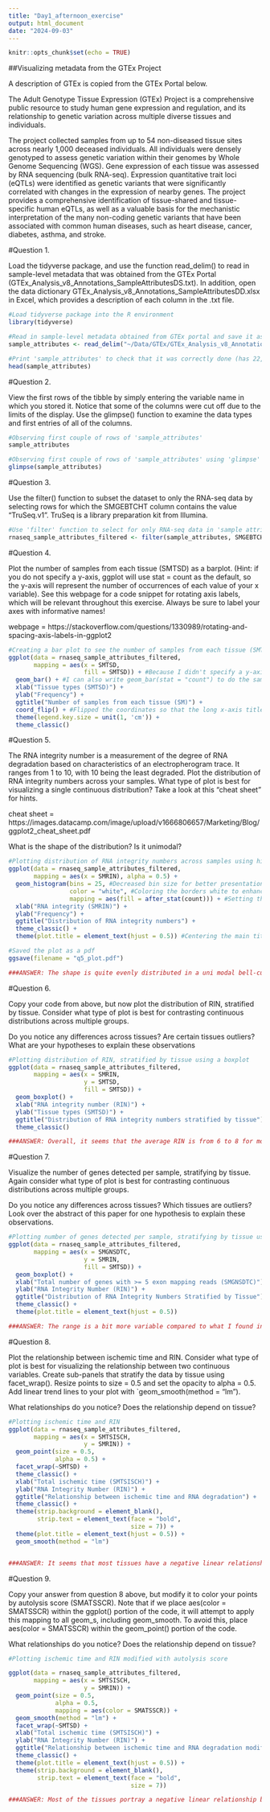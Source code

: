 ```yaml
---
title: "Day1_afternoon_exercise"
output: html_document
date: "2024-09-03"
---
```


```r
knitr::opts_chunk$set(echo = TRUE)
```


##Visualizing metadata from the GTEx Project

A description of GTEx is copied from the GTEx Portal below.

The Adult Genotype Tissue Expression (GTEx) Project is a comprehensive public resource to study human gene expression and regulation, and its relationship to genetic variation across multiple diverse tissues and individuals.

The project collected samples from up to 54 non-diseased tissue sites across nearly 1,000 deceased individuals. All individuals were densely genotyped to assess genetic variation within their genomes by Whole Genome Sequencing (WGS). Gene expression of each tissue was assessed by RNA sequencing (bulk RNA-seq). Expression quantitative trait loci (eQTLs) were identified as genetic variants that were significantly correlated with changes in the expression of nearby genes. The project provides a comprehensive identification of tissue-shared and tissue-specific human eQTLs, as well as a valuable basis for the mechanistic interpretation of the many non-coding genetic variants that have been associated with common human diseases, such as heart disease, cancer, diabetes, asthma, and stroke.


#Question 1. 

Load the tidyverse package, and use the function read_delim() to read in sample-level metadata that was obtained from the GTEx Portal (GTEx_Analysis_v8_Annotations_SampleAttributesDS.txt). In addition, open the data dictionary GTEx_Analysis_v8_Annotations_SampleAttributesDD.xlsx in Excel, which provides a description of each column in the .txt file.

```r

#Load tidyverse package into the R environment 
library(tidyverse)

#Read in sample-level metadata obtained from GTEx portal and save it as 'sample_attributes'
sample_attributes <- read_delim("~/Data/GTEx/GTEx_Analysis_v8_Annotations_SampleAttributesDS.txt")

#Print 'sample_attributes' to check that it was correctly done (has 22,951 observations and 63 variables)
head(sample_attributes)

```


#Question 2. 

View the first rows of the tibble by simply entering the variable name in which you stored it. Notice that some of the columns were cut off due to the limits of the display. Use the glimpse() function to examine the data types and first entries of all of the columns.

```r

#Observing first couple of rows of 'sample_attributes'
sample_attributes

#Observing first couple of rows of 'sample_attributes' using 'glimpse' function
glimpse(sample_attributes)

```



#Question 3. 

Use the filter() function to subset the dataset to only the RNA-seq data by selecting rows for which the SMGEBTCHT column contains the value "TruSeq.v1". TruSeq is a library preparation kit from Illumina.

```r

#Use 'filter' function to select for only RNA-seq data in 'sample attributes' and save it in new dataframe called 'rnaseq_sample_attributes_filtered' (has 18,858 observations and 63 variables)
rnaseq_sample_attributes_filtered <- filter(sample_attributes, SMGEBTCHT == "TruSeq.v1")

```



#Question 4. 

Plot the number of samples from each tissue (SMTSD) as a barplot. (Hint: if you do not specify a y-axis, ggplot will use stat = count as the default, so the y-axis will represent the number of occurrences of each value of your x variable). See this webpage for a code snippet for rotating axis labels, which will be relevant throughout this exercise. Always be sure to label your axes with informative names!

webpage = https://stackoverflow.com/questions/1330989/rotating-and-spacing-axis-labels-in-ggplot2 

```r

#Creating a bar plot to see the number of samples from each tissue (SMTSD) 
ggplot(data = rnaseq_sample_attributes_filtered, 
       mapping = aes(x = SMTSD, 
                     fill = SMTSD)) + #Because I didn't specify a y-axis here, ggplot will be using stat = count
  geom_bar() + #I can also write geom_bar(stat = "count") to do the same thing 
  xlab("Tissue types (SMTSD)") +
  ylab("Frequency") +
  ggtitle("Number of samples from each tissue (SM)") + 
  coord_flip() + #Flipped the coordinates so that the long x-axis titles have more space
  theme(legend.key.size = unit(1, 'cm')) +
  theme_classic()

```


#Question 5. 

The RNA integrity number is a measurement of the degree of RNA degradation based on characteristics of an electropherogram trace. It ranges from 1 to 10, with 10 being the least degraded. Plot the distribution of RNA integrity numbers across your samples. What type of plot is best for visualizing a single continuous distribution? Take a look at this “cheat sheet” for hints.

cheat sheet = https://images.datacamp.com/image/upload/v1666806657/Marketing/Blog/ggplot2_cheat_sheet.pdf 

What is the shape of the distribution? Is it unimodal?

```r

#Plotting distribution of RNA integrity numbers across samples using histogram 
ggplot(data = rnaseq_sample_attributes_filtered, 
       mapping = aes(x = SMRIN), alpha = 0.5) +
  geom_histogram(bins = 25, #Decreased bin size for better presentation 
                 color = "white", #Coloring the borders white to enhance border separation 
                 mapping = aes(fill = after_stat(count))) + #Setting the fill color of each bar according to the counts present 
  xlab("RNA integrity (SMRIN)") +
  ylab("Frequency") +
  ggtitle("Distribution of RNA integrity numbers") + 
  theme_classic() +
  theme(plot.title = element_text(hjust = 0.5)) #Centering the main title

#Saved the plot as a pdf 
ggsave(filename = "q5_plot.pdf")

###ANSWER: The shape is quite evenly distributed in a uni modal bell-curve manner. It is shifted a bit towards the left side, making it a negatively skewed distribution. 

```


#Question 6. 

Copy your code from above, but now plot the distribution of RIN, stratified by tissue. Consider what type of plot is best for contrasting continuous distributions across multiple groups.

Do you notice any differences across tissues? Are certain tissues outliers? What are your hypotheses to explain these observations

```r

#Plotting distribution of RIN, stratified by tissue using a boxplot 
ggplot(data = rnaseq_sample_attributes_filtered, 
       mapping = aes(x = SMRIN, 
                     y = SMTSD, 
                     fill = SMTSD)) +
  geom_boxplot() +
  xlab("RNA integrity number (RIN)") +
  ylab("Tissue types (SMTSD)") +
  ggtitle("Distribution of RNA integrity numbers stratified by tissue") +
  theme_classic()

###ANSWER: Overall, it seems that the average RIN is from 6 to 8 for most tissues. However, there are 3 cell lines with a relatively stark outlier: leukemia cell line (CML), EBV transformed lymphocytes, and cultured fibroblast cells. Compared to the other tissue types, these cells were cultured in a lab, which leads to possibly slightly less third variables having an impact on growth conditions leading to low RNA degradation levels. 

```


#Question 7. 

Visualize the number of genes detected per sample, stratifying by tissue. Again consider what type of plot is best for contrasting continuous distributions across multiple groups.

Do you notice any differences across tissues? Which tissues are outliers? Look over the abstract of this paper for one hypothesis to explain these observations.

```r

#Plotting number of genes detected per sample, stratifying by tissue using a boxplot 
ggplot(data = rnaseq_sample_attributes_filtered, 
       mapping = aes(x = SMGNSDTC, 
                     y = SMRIN, 
                     fill = SMTSD)) +
  geom_boxplot() +
  xlab("Total number of genes with >= 5 exon mapping reads (SMGNSDTC)") +
  ylab("RNA Integrity Number (RIN)") +
  ggtitle("Distribution of RNA Integrity Numbers Stratified by Tissue") +
  theme_classic() +
  theme(plot.title = element_text(hjust = 0.5))

###ANSWER: The range is a bit more variable compared to what I found in question 6, but it is mostly in the 6.5 to 8 across most tissues. The 3 tissues that are highly outlier seem to also be the same as before: leukemia cell line (CML), EBV transformed lymphocytes, and cultured fibroblast cells. According to the paper, it says that testis contribute disproportionately to both cis and trans-eQTL's and as seen in my figure, it is on the slightly lower range of RIN, from 6 to 7. Testis could have a higher RNA degradation level because it has high transcriptional activity due to spermatogenesis. This continuous turnover probably leads to higher presence of degrading molecules like RNase to help. 

```



#Question 8. 

Plot the relationship between ischemic time and RIN. Consider what type of plot is best for visualizing the relationship between two continuous variables. Create sub-panels that stratify the data by tissue using facet_wrap(). Resize points to size = 0.5 and set the opacity to alpha = 0.5. Add linear trend lines to your plot with `geom_smooth(method = “lm”).

What relationships do you notice? Does the relationship depend on tissue?

```r

#Plotting ischemic time and RIN
ggplot(data = rnaseq_sample_attributes_filtered, 
       mapping = aes(x = SMTSISCH, 
                     y = SMRIN)) +
  geom_point(size = 0.5, 
             alpha = 0.5) +
  facet_wrap(~SMTSD) +
  theme_classic() + 
  xlab("Total ischemic time (SMTSISCH)") +
  ylab("RNA Integrity Number (RIN)") +
  ggtitle("Relationship between ischemic time and RNA degradation") +
  theme_classic() +
  theme(strip.background = element_blank(), 
        strip.text = element_text(face = "bold", 
                                  size = 7)) +
  theme(plot.title = element_text(hjust = 0.5)) +
  geom_smooth(method = "lm") 


###ANSWER: It seems that most tissues have a negative linear relationship between ischemic time and RIN. It does seem that the relationship depends on tissue based on most of the tissues demonstrating a linear trend.  

```


#Question 9. 

Copy your answer from question 8 above, but modify it to color your points by autolysis score (SMATSSCR). Note that if we place aes(color = SMATSSCR) within the ggplot() portion of the code, it will attempt to apply this mapping to all geom_s, including geom_smooth. To avoid this, place aes(color = SMATSSCR) within the geom_point() portion of the code.

What relationships do you notice? Does the relationship depend on tissue?


```r

#Plotting ischemic time and RIN modified with autolysis score

ggplot(data = rnaseq_sample_attributes_filtered, 
       mapping = aes(x = SMTSISCH, 
                     y = SMRIN)) +
  geom_point(size = 0.5, 
             alpha = 0.5, 
             mapping = aes(color = SMATSSCR)) +
  geom_smooth(method = "lm") +
  facet_wrap(~SMTSD) +
  xlab("Total ischemic time (SMTSISCH)") +
  ylab("RNA Integrity Number (RIN)") +
  ggtitle("Relationship between ischemic time and RNA degradation modified by autolysis score (SMATSSCR)") +
  theme_classic() +
  theme(plot.title = element_text(hjust = 0.5)) +
  theme(strip.background = element_blank(), 
        strip.text = element_text(face = "bold", 
                                  size = 7)) 

###ANSWER: Most of the tissues portray a negative linear relationship between ischemic time and RIN. Now that it has been modified by autolysis score, it seems the relationship does not depend on tissue. Based on the figure, there are quite a bit of tissues that have no/zero linear relationship (example = various brain tissues, GI-tract and related intestinal tissues, whole blood, etc)

```



